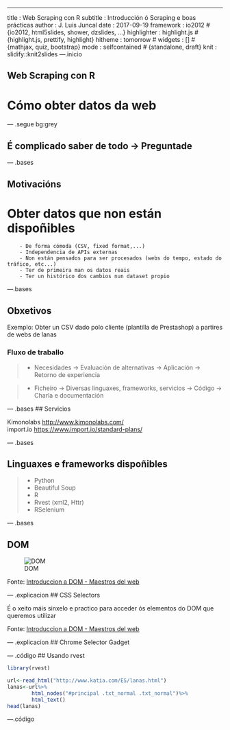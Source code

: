 ---
title       : Web Scraping con R
subtitle    : Introducción ó Scraping e boas prácticas
author      : J. Luis Juncal
date        : 2017-09-19
framework   : io2012        # {io2012, html5slides, shower, dzslides, ...}
highlighter : highlight.js  # {highlight.js, prettify, highlight}
hitheme     : tomorrow      # 
widgets     : []            # {mathjax, quiz, bootstrap}
mode        : selfcontained # {standalone, draft}
knit        : slidify::knit2slides
---.inicio

## Web Scraping con R
  
    
    
# Cómo obter datos da web





--- .segue bg:grey



## É complicado saber de todo -> Preguntade

--- .bases

## Motivacións

# Obter datos que non están dispoñibles  



        - De forma cómoda (CSV, fixed format,...)
        - Independencia de APIs externas
        - Non están pensados para ser procesados (webs do tempo, estado do tráfico, etc...)
        - Ter de primeira man os datos reais
        - Ter un histórico dos cambios nun dataset propio

---.bases

## Obxetivos  
  
  Exemplo: Obter un CSV dado polo cliente (plantilla de Prestashop) a partires de webs de lanas


### Fluxo de traballo

>- Necesidades -> Evaluación de alternativas -> Aplicación -> Retorno de experiencia

>- Ficheiro    -> Diversas linguaxes, frameworks, servicios -> Código -> Charla e documentación

--- .bases
## Servicios
  
  
Kimonolabs <http://www.kimonolabs.com/>  
import.io <https://www.import.io/standard-plans/>


--- .bases

## Linguaxes e frameworks dispoñibles  

 >-  Python 
 + Beautiful Soup
 >-  R  
 + Rvest (xml2, Httr)
 + RSelenium
  
            

         
        

--- .bases

## DOM



 ![DOM](./assets/img/DOM.gif)



<div class='source'>
  Fonte: <a href='http://librosweb.es/libro/ajax/capitulo_4.html'>Introduccion a DOM - Maestros del web</a>
</div>

--- .explicacion
## CSS Selectors 

É o xeito máis sinxelo e practico para acceder ós elementos do DOM que queremos utilizar

<div class='source'>
  Fonte: <a href='http://librosweb.es/libro/ajax/capitulo_4.html'>Introduccion a DOM - Maestros del web</a>
</div>


--- .explicacion
## Chrome Selector Gadget

--- .código
## Usando rvest
```r

library(rvest)
```

```r
url<-read_html("http://www.katia.com/ES/lanas.html")
lanas<-url%>% 
        html_nodes("#principal .txt_normal .txt_normal")%>%
        html_text()
head(lanas)
```
---.código


